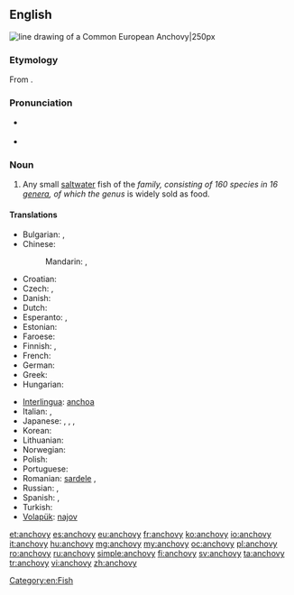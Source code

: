 ==English==
{{wikipedia}}
[[Image:Anchovy (PSF).png|thumb|line drawing of a Common European '''Anchovy'''|250px]]
{{wikispecies|Engraulidae}}
===Etymology===
From {{etyl|es}} {{term|anchova|lang=es}}.

===Pronunciation===
* {{a|UK}} {{IPA|/ˈæn.tʃə.vi/|/ˈæn.tʃəʊ.vi/}}
* {{audio|en-us-anchovy.ogg|Audio (US)}}

===Noun===
{{en-noun|anchovies}}

# Any small [[saltwater]] fish of the ''{{taxlink|Engraulidae}} family, consisting of 160 species in 16 [[genus|genera]], of which the genus ''{{taxlink|Engraulis}} is widely sold as food.

====Translations====
{{trans-top|small saltwater fish}}
* Bulgarian: {{t+|bg|аншоа|f|tr=anšoá|sc=Cyrl}}, {{t-|bg|хамсия|f|tr=hámsiya|sc=Cyrl}}
* Chinese:
*: Mandarin: {{t|zh|鳳尾魚|sc=Hani}}, {{t|zh|凤尾鱼|tr=fèngwěiyú|sc=Hani}}
* Croatian: {{t-|hr|inćun|m}}
* Czech: {{t-|cs|ančovička|f}}, {{t-|cs|sardel|f}}
* Danish: {{t-|da|ansjos|c}}
* Dutch: {{t+|nl|ansjovis|m}}
* Esperanto: {{t-|eo|sardelo|xs=Esperanto}}, {{t-|eo|anĉovo}}
* Estonian: {{t-|et|anšoovis}}
* Faroese: {{t-|fo|ansjós|f}}
* Finnish: {{t+|fi|sardelli}} {{qualifier|fish}}, {{t+|fi|anjovis}} {{qualifier|as food}}
* French: {{t+|fr|anchois|m}}
* German: {{t+|de|Sardelle|f}}
* Greek: {{t+|el|αντσούγια|f|tr=antsuya}}
* Hungarian: {{t+|hu|szardella}}
{{trans-mid}}
* [[Interlingua]]: [[anchoa]]
* Italian: {{t+|it|alice|f}}, {{t+|it|acciuga|f}}
* Japanese: {{t-|ja|片口鰯|tr=かたくちいわし, katakuchi-iwashi|sc=Jpan}}, {{t-|ja|カタクチイワシ|tr=katakuchi-iwashi|sc=Jpan}}, {{t-|ja|アンチョビ|tr=anchobi|sc=Jpan}}, {{t-|ja|アンチョビー|tr=anchobī|sc=Jpan}}
* Korean: {{t+|ko|멸치|tr=myeolchi|sc=Kore}}
* Lithuanian: {{t-|lt|ančiuvis}}
* Norwegian: {{t-|no|ansjos|m}}
* Polish: {{t+|pl|sardela}}
* Portuguese: {{t+|pt|anchova}}
* Romanian: [[sardele]] {{f}}, {{t-|ro|hamsie|f}}
* Russian: {{t+|ru|анчоус|m|tr=ančóus}}, {{t+|ru|хамса|f|tr=xamsá}}
* Spanish: {{t+|es|anchoa|f}}, {{t+|es|boquerón|m}}
* Turkish: {{t+|tr|hamsi}}
* [[Volapük]]: [[najov]]
{{trans-bottom}}

[[Category:en:Fish]]

[[et:anchovy]]
[[es:anchovy]]
[[eu:anchovy]]
[[fr:anchovy]]
[[ko:anchovy]]
[[io:anchovy]]
[[it:anchovy]]
[[hu:anchovy]]
[[mg:anchovy]]
[[my:anchovy]]
[[oc:anchovy]]
[[pl:anchovy]]
[[ro:anchovy]]
[[ru:anchovy]]
[[simple:anchovy]]
[[fi:anchovy]]
[[sv:anchovy]]
[[ta:anchovy]]
[[tr:anchovy]]
[[vi:anchovy]]
[[zh:anchovy]]